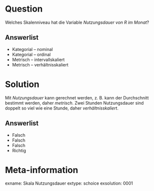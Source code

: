 Question
========

Welches Skalenniveau hat die Variable *Nutzungsdauer von R im Monat*?

Answerlist
----------
* Kategorial -- nominal
* Kategorial -- ordinal
* Metrisch -- intervallskaliert
* Metrisch -- verhältnisskaliert



Solution
========

Mit *Nutzungsdauer* kann gerechnet werden, z. B. kann der Durchschnitt bestimmt werden, daher *metrisch*.
Zwei Stunden Nutzungsdauer sind doppelt so viel wie eine Stunde, daher *verhältnisskaliert*.

Answerlist
----------
* Falsch
* Falsch
* Falsch
* Richtig



Meta-information
================
exname: Skala Nutzungsdauer
extype: schoice
exsolution: 0001